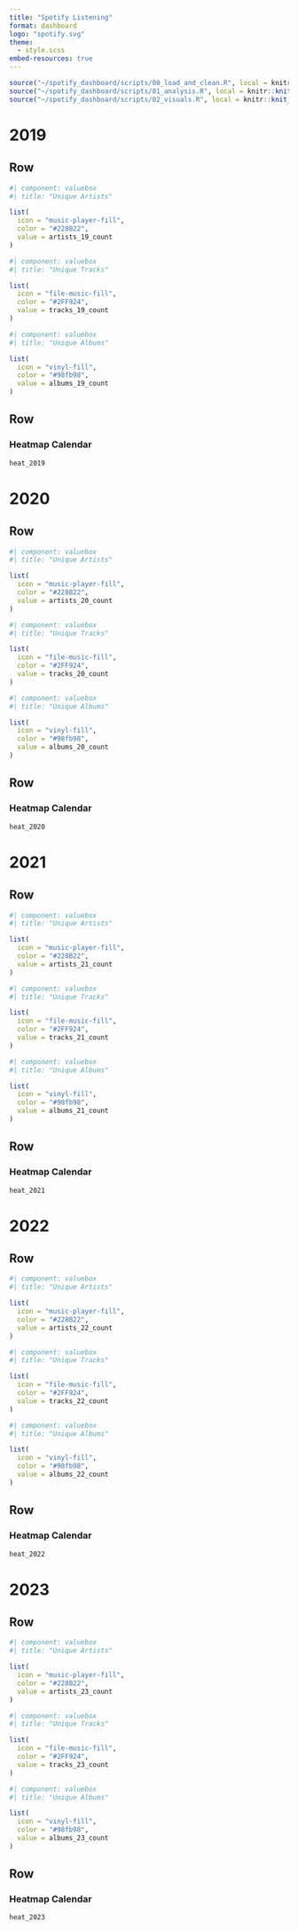 ```yaml
---
title: "Spotify Listening"
format: dashboard
logo: "spotify.svg"
theme: 
  - style.scss
embed-resources: true
---
```


```r
source("~/spotify_dashboard/scripts/00_load_and_clean.R", local = knitr::knit_global())
source("~/spotify_dashboard/scripts/01_analysis.R", local = knitr::knit_global())
source("~/spotify_dashboard/scripts/02_visuals.R", local = knitr::knit_global())
```


# 2019

## Row {height="20%"}

```r
#| component: valuebox
#| title: "Unique Artists"

list(
  icon = "music-player-fill",
  color = "#228B22",
  value = artists_19_count
)

```

```r
#| component: valuebox
#| title: "Unique Tracks"

list(
  icon = "file-music-fill",
  color = "#2FF924",
  value = tracks_19_count
)

```

```r
#| component: valuebox
#| title: "Unique Albums"

list(
  icon = "vinyl-fill",
  color = "#98fb98",
  value = albums_19_count
)

```

## Row {.tabset height="80%"}

### Heatmap Calendar

```r
heat_2019
```


# 2020

## Row {height="20%"}

```r
#| component: valuebox
#| title: "Unique Artists"

list(
  icon = "music-player-fill",
  color = "#228B22",
  value = artists_20_count
)

```

```r
#| component: valuebox
#| title: "Unique Tracks"

list(
  icon = "file-music-fill",
  color = "#2FF924",
  value = tracks_20_count
)

```

```r
#| component: valuebox
#| title: "Unique Albums"

list(
  icon = "vinyl-fill",
  color = "#98fb98",
  value = albums_20_count
)

```

## Row {.tabset height="80%"}

### Heatmap Calendar

```r
heat_2020
```

# 2021

## Row {height="20%"}

```r
#| component: valuebox
#| title: "Unique Artists"

list(
  icon = "music-player-fill",
  color = "#228B22",
  value = artists_21_count
)

```

```r
#| component: valuebox
#| title: "Unique Tracks"

list(
  icon = "file-music-fill",
  color = "#2FF924",
  value = tracks_21_count
)

```

```r
#| component: valuebox
#| title: "Unique Albums"

list(
  icon = "vinyl-fill",
  color = "#98fb98",
  value = albums_21_count
)

```

## Row {.tabset height="80%"}

### Heatmap Calendar

```r
heat_2021
```

# 2022

## Row {height="20%"}

```r
#| component: valuebox
#| title: "Unique Artists"

list(
  icon = "music-player-fill",
  color = "#228B22",
  value = artists_22_count
)

```

```r
#| component: valuebox
#| title: "Unique Tracks"

list(
  icon = "file-music-fill",
  color = "#2FF924",
  value = tracks_22_count
)

```

```r
#| component: valuebox
#| title: "Unique Albums"

list(
  icon = "vinyl-fill",
  color = "#98fb98",
  value = albums_22_count
)

```

## Row {.tabset height="80%"}

### Heatmap Calendar

```r
heat_2022
```

# 2023

## Row {height="20%"}

```r
#| component: valuebox
#| title: "Unique Artists"

list(
  icon = "music-player-fill",
  color = "#228B22",
  value = artists_23_count
)

```

```r
#| component: valuebox
#| title: "Unique Tracks"

list(
  icon = "file-music-fill",
  color = "#2FF924",
  value = tracks_23_count
)

```

```r
#| component: valuebox
#| title: "Unique Albums"

list(
  icon = "vinyl-fill",
  color = "#98fb98",
  value = albums_23_count
)

```

## Row {.tabset height="80%"}

### Heatmap Calendar

```r
heat_2023
```